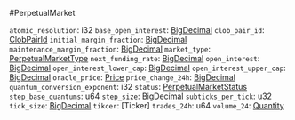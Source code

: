 #PerpetualMarket

`atomic_resolution`: i32
`base_open_interest`: [BigDecimal]
`clob_pair_id`: [ClobPairId]
`initial_margin_fraction`: [BigDecimal]
`maintenance_margin_fraction`: [BigDecimal]
`market_type`: [PerpetualMarketType]
`next_funding_rate`: [BigDecimal]
`open_interest`: [BigDecimal]
`open_interest_lower_cap`: [BigDecimal]
`open_interest_upper_cap`: [BigDecimal]
`oracle_price`: [Price]
`price_change_24h`: [BigDecimal]
`quantum_conversion_exponent`: i32
`status`: [PerpetualMarketStatus]
`step_base_quantums`: u64
`step_size`: [BigDecimal]
`subticks_per_tick`: u32
`tick_size`: [BigDecimal]
`tikcer`: [Ticker]
`trades_24h`: u64
`volume_24`: [Quantity]

[BigDecimal]: /types/big_decimal
[ClobPairId]: /types/clob_pair_id
[PerpetualMarketType]: /types/perpetual_market_type
[Price]: /types/price
[PerpetualMarketStatus]: /types/perpetual_market_status
[Quantity]: /types/quantity